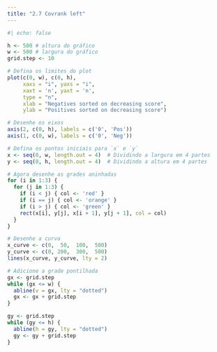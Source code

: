 ```yaml
---
title: "2.7 Covrank left"
---
```



```r
#| echo: false

h <- 500 # altura do gráfico
w <- 500 # largura do gráfico
grid.step <- 10

# Defina os limites do plot
plot(c(0, w), c(0, h),  
     xaxs = "i", yaxs = "i",
     xaxt = 'n', yaxt = 'n',
     type = "n",
     xlab = "Negatives sorted on decreasing score", 
     ylab = "Positives sorted on decreasing score")

# Desenhe os eixos
axis(2, c(0, h), labels = c('0', 'Pos'))
axis(1, c(0, w), labels = c('0', 'Neg'))

# Defina os pontos iniciais para `x` e `y`
x <- seq(0, w, length.out = 4)  # Dividindo a largura em 4 partes
y <- seq(0, h, length.out = 4)  # Dividindo a altura em 4 partes

# Agora desenhe as grades aninhadas
for (i in 1:3) {
  for (j in 1:3) {
    if (i < j) { col <- 'red' }
    if (i == j) { col <- 'orange' }
    if (i > j) { col <- 'green' }
    rect(x[i], y[j], x[i + 1], y[j + 1], col = col)
  }
}

# Desenhe a curva
x_curve <- c(0,  50,  100,  500)
y_curve <- c(0, 200,  300,  500)
lines(x_curve, y_curve, lty = 2)

# Adicione a grade pontilhada
gx <- grid.step
while (gx <= w) {
  abline(v = gx, lty = "dotted")
  gx <- gx + grid.step
}

gy <- grid.step
while (gy <= h) {
  abline(h = gy, lty = "dotted")
  gy <- gy + grid.step
}


```